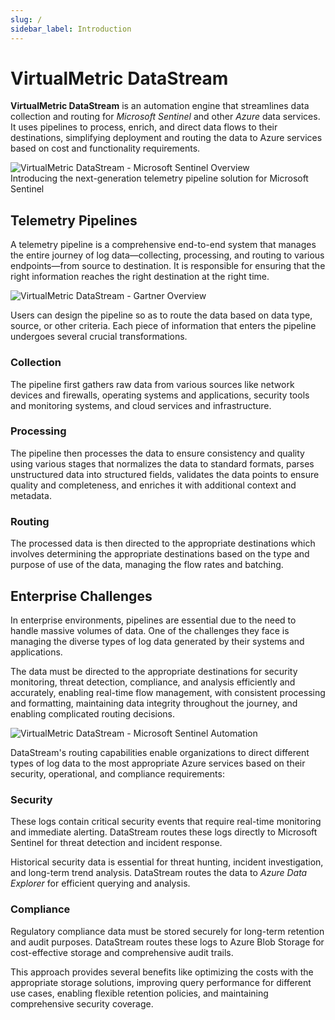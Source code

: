 ```yaml
---
slug: /
sidebar_label: Introduction
---
```


# VirtualMetric DataStream

**VirtualMetric DataStream** is an automation engine that streamlines data collection and routing for _Microsoft Sentinel_ and other _Azure_ data services. It uses pipelines to process, enrich, and direct data flows to their destinations, simplifying deployment and routing the data to Azure services based on cost and functionality requirements.

<img src="/img/about-ms-sentinel.png" alt="VirtualMetric DataStream - Microsoft Sentinel Overview"/>
<div className="about-byline">
Introducing the next-generation telemetry pipeline solution for Microsoft Sentinel
</div>

## Telemetry Pipelines

A telemetry pipeline is a comprehensive end-to-end system that manages the entire journey of log data&mdash;collecting, processing, and routing to various endpoints&mdash;from source to destination. It is responsible for ensuring that the right information reaches the right destination at the right time.

<img src="/img/telemetry-pipeline-gartner.png" alt="VirtualMetric DataStream - Gartner Overview"/>

Users can design the pipeline so as to route the data based on data type, source, or other criteria. Each piece of information that enters the pipeline undergoes several crucial transformations.

### Collection

The pipeline first gathers raw data from various sources like network devices and firewalls, operating systems and applications, security tools and monitoring systems, and cloud services and infrastructure.

### Processing

The pipeline then processes the data to ensure consistency and quality using various stages that normalizes the data to standard formats, parses unstructured data into structured fields, validates the data points to ensure quality and completeness, and enriches it with additional context and metadata.

### Routing

The processed data is then directed to the appropriate destinations which involves determining the appropriate destinations based on the type and purpose of use of the data, managing the flow rates and batching.

## Enterprise Challenges

In enterprise environments, pipelines are essential due to the need to handle massive volumes of data. One of the challenges they face is managing the diverse types of log data generated by their systems and applications.

The data must be directed to the appropriate destinations for security monitoring, threat detection, compliance, and analysis efficiently and accurately, enabling real-time flow management, with consistent processing and formatting, maintaining data integrity throughout the journey, and enabling complicated routing decisions.

<img src="/img/automation-ms-sentinel.png" alt="VirtualMetric DataStream - Microsoft Sentinel Automation"/>

DataStream's routing capabilities enable organizations to direct different types of log data to the most appropriate Azure services based on their security, operational, and compliance requirements:

### Security

These logs contain critical security events that require real-time monitoring and immediate alerting. DataStream routes these logs directly to Microsoft Sentinel for threat detection and incident response.

Historical security data is essential for threat hunting, incident investigation, and long-term trend analysis. DataStream routes the data to _Azure Data Explorer_ for efficient querying and analysis.

### Compliance

Regulatory compliance data must be stored securely for long-term retention and audit purposes. DataStream routes these logs to Azure Blob Storage for cost-effective storage and comprehensive audit trails.

This approach provides several benefits like optimizing the costs with the appropriate storage solutions, improving query performance for different use cases, enabling flexible retention policies, and maintaining comprehensive security coverage.
